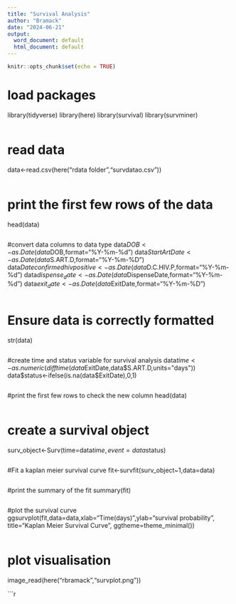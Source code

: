 ```yaml
---
title: "Survival Analysis"
author: "Bramack"
date: "2024-06-21"
output:
  word_document: default
  html_document: default
---
```


```r
knitr::opts_chunk$set(echo = TRUE)
```
# load packages
library(tidyverse)
library(here)
library(survival)
library(survminer)
```r
```
# read data
data<-read.csv(here("rdata folder","survdatao.csv"))
```r
```
# print the first few rows of the data
head(data)
```r
```
#convert data columns to data type
data$DOB<-as.Date(data$DOB,format="%Y-%m-%d")
data$StartArtDate<-as.Date(data$S.ART.D,format="%Y-%m-%D")
data$Dateconfirmedhivpositive<-as.Date(data$D.C.HIV.P,format="%Y-%m-%d")
data$dispense_date<-as.Date(data$DispenseDate,format="%Y-%m-%d")
data$exit_date<-as.Date(data$ExitDate,format="%Y-%m-%D")
```r
```
# Ensure data is correctly formatted
str(data)
```r
```
#create time and status variable for survival analysis
data$time<-as.numeric(difftime(data$ExitDate,data$S.ART.D,units="days"))
data$status<-ifelse(is.na(data$ExitDate),0,1)

```r
```
#print the first few rows to check the new column
head(data)
```r
```
# create a survival object
surv_object<-Surv(time=data$time,event=data$status)

```r
```
#Fit a kaplan meier survival curve
fit<-survfit(surv_object~1,data=data)
```r
```
#print the summary of the fit
summary(fit)

```r
```
#plot the survival curve
ggsurvplot(fit,data=data,xlab="Time(days)",ylab="survival probability",
           title="Kaplan Meier Survival Curve",
           ggtheme=theme_minimal())

```r
```
# plot visualisation
image_read(here("rbramack","survplot.png"))



```r
